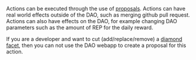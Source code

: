 Actions can be executed through the use of [proposals](/proposals).
Actions can have real world effects outside of the DAO, such as merging github pull request.
Actions can also have effects on the DAO, for example changing DAO parameters such as the amount of REP for the daily reward.

If you are a developer and want to cut (add/replace/remove) a [diamond facet](diamond/facets),
then you can not use the DAO webapp to create a proposal for this action.

